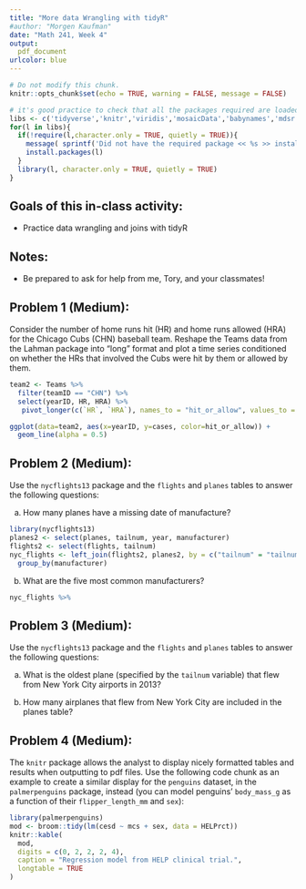 ```yaml
---
title: "More data Wrangling with tidyR"
#author: "Morgen Kaufman"
date: "Math 241, Week 4"
output:
  pdf_document
urlcolor: blue
---
```


```r
# Do not modify this chunk.
knitr::opts_chunk$set(echo = TRUE, warning = FALSE, message = FALSE)
```

```r
# it's good practice to check that all the packages required are loaded and installed
libs <- c('tidyverse','knitr','viridis','mosaicData','babynames','mdsr','Lahman','nycflights13')
for(l in libs){
  if(!require(l,character.only = TRUE, quietly = TRUE)){
    message( sprintf('Did not have the required package << %s >> installed. Downloading now ... ',l))
    install.packages(l) 
  }
  library(l, character.only = TRUE, quietly = TRUE)
}
```

## Goals of this in-class activity:

- Practice data wrangling and joins with tidyR

## Notes:

* Be prepared to ask for help from me, Tory, and your classmates!

## Problem 1 (Medium): 
Consider the number of home runs hit (HR) and home runs allowed (HRA) for the Chicago Cubs (CHN) baseball team. Reshape the Teams data from the Lahman package into “long” format and plot a time series conditioned on whether the HRs that involved the Cubs were hit by them or allowed by them.

```r
team2 <- Teams %>% 
  filter(teamID == "CHN") %>%
  select(yearID, HR, HRA) %>%
   pivot_longer(c(`HR`, `HRA`), names_to = "hit_or_allow", values_to = "cases")

ggplot(data=team2, aes(x=yearID, y=cases, color=hit_or_allow)) +
  geom_line(alpha = 0.5)
```


## Problem 2 (Medium): 
Use the `nycflights13` package and the `flights` and `planes` tables to answer the following questions:

a. How many planes have a missing date of manufacture?

```r
library(nycflights13)
planes2 <- select(planes, tailnum, year, manufacturer)
flights2 <- select(flights, tailnum)
nyc_flights <- left_join(flights2, planes2, by = c("tailnum" = "tailnum")) %>%
  group_by(manufacturer) 

```

b. What are the five most common manufacturers?

```r
nyc_flights %>%
```

## Problem 3 (Medium): 
Use the `nycflights13` package and the `flights` and `planes` tables to answer the following questions:

a. What is the oldest plane (specified by the `tailnum` variable) that flew from
New York City airports in 2013?

b. How many airplanes that flew from New York City are included in the
planes table?


## Problem 4 (Medium):

The `knitr` package allows the analyst to display nicely formatted tables and results when outputting to pdf files. Use the following code chunk as an example to create a similar display for the `penguins` dataset, in the `palmerpenguins` package, instead (you can model penguins' `body_mass_g` as a function of their `flipper_length_mm` and `sex`):

```r
library(palmerpenguins)
mod <- broom::tidy(lm(cesd ~ mcs + sex, data = HELPrct))
knitr::kable(
  mod,
  digits = c(0, 2, 2, 2, 4),
  caption = "Regression model from HELP clinical trial.",
  longtable = TRUE
)
```

